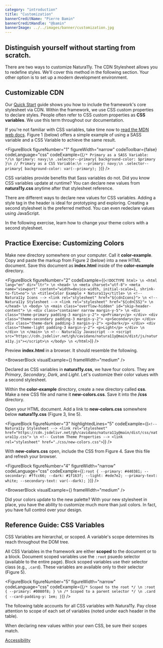 ```yaml
---
category: "introduction"
title: "Customization"
bannerCreditName: "Pierre Bamin"
bannerCreditHandle: "@bamin" 
bannerImage: ../../images/banner/customization.jpg
---
```




<TextBlock>

<h2 className="h1">
    Distinguish yourself without starting from scratch.
</h2>

There are two ways to customize Natura11y. The CDN Stylesheet allows you to redefine styles. We'll cover this method in the following section. Your other option is to set up a modern development environment.

</TextBlock>

<Divider id="customizable-cdn" />

<TextBlock>

## Customizable CDN

Our <a href="/docs/get-started/#quickStart">Quick Start</a> guide shows you how to include the framework's core stylesheet via CDN. Within the framework, we
use CSS custom properties to declare styles. People often refer to CSS custom properties as <strong>CSS variables</strong>. We use this term throughout our documentation.

If you're not familiar with CSS variables, take time now to <a href="#1">read the MDN web docs</a>. Figure 1 (below) offers a simple example of using a SASS variable and a CSS Variable to achieve the same result.

</TextBlock>

<FigureBlock
    figureNumber="1"
    figureWidth="narrow"
    codeToolbar={false}
    codeLanguage="css"
    codeExample={(`
        /* Primary as a SASS Variable: */\n
        $primary: navy;\n
        .selector--primary{
            background-color: $primary
        }\n
        // Primary as a CSS Variable:\n
        --primary: navy;\n
        .selector--primary{
            background-color: var(--primary);
        }
    `)}
/>

<TextBlock>

CSS variables provide benefits that Sass variables do not. Did you know CSS variables update at runtime? You can declare new values from **natura11y.css** anytime after that stylesheet reference.

There are different ways to declare new values for CSS variables. Adding a style tag in the header is ideal for prototyping and exploring. Creating a second stylesheet is the preferred method. You can even redeclare values using JavaScript.

In the following exercise, learn how to change your theme colors with a second stylesheet.

</TextBlock>

<Divider id="customizing-colors" />

<TextBlock>

## Practice Exercise: Customizing Colors

Make new directory somewhere on your computer. Call it **color-example**. Copy and paste the markup from Figure 2 (below) into a new HTML document. Save this document as **index.html** inside of the **color-example** directory.

</TextBlock>

<FigureBlock
    figureNumber="2"
    codeExample={(`
        <!DOCTYPE html> \n
        <html lang="en" dir="ltr"> \n
            <head> \n
                <meta charset="utf-8">
                <meta name="viewport" content="width=device-width, initial-scale=1, shrink-to-fit=no"> \n
                <title>Color Example • Natura11y</title> \n
                <!-- Natura11y Icons -->
                <link rel="stylesheet" href="${cdnIcons}"> \n
                <!-- Natura11y Stylesheet -->
                <link rel="stylesheet" href="${cdnCSS}"> \n
            </head> \n
            <body> \n
                <main class="overflow-hidden" id="skip-header-content"> \n
                    <div class="container narrow margin-y-5"> \n
                        <div class="theme-primary padding-3 margin-y-2">
                            <p>Primary</p>
                        </div>
                        <div class="theme-secondary padding-3 margin-y-2">
                            <p>Secondary</p>
                        </div>
                        <div class="theme-dark padding-3 margin-y-2">
                            <p>Dark</p>
                        </div>
                        <div class="theme-light padding-3 margin-y-2">
                            <p>Light</p>
                        </div> \n
                    </div> \n
                </main> \n
                <!-- Natura11y Javascript -->
                <script src="https://cdn.jsdelivr.net/gh/cavidano/natura11y@main/dist/js/natura11y.js"></script>\n
            </body> \n
        </html>
    `)}
/>

<TextBlock>

Preview **index.html** in a browser. It should resemble the following.

</TextBlock>

<BrowserBlock
    visualExample={<PracticeExercise />}
    frameWidth="medium"
/>

<TextBlock>

Declared as CSS variables in **natura11y.css**, we have four colors. They are <em>Primary</em>, <em>Secondary</em>, <em>Dark</em>, and <em>Light</em>. Let's customize their color values with a second stylesheet.

Within the **color-example** directory, create a new directory called **css**. Make a new CSS file and name it **new-colors.css**. Save it into the **/css** directory.

Open your HTML document. Add a link to **new-colors.css** somewhere below
**natura11y.css** (Figure 3, line 5).

</TextBlock>

<FigureBlock
    figureNumber="3"
    highlightedLines="5"
    codeExample={(`
        <!-- Natura11y Stylesheet -->
        <link rel="stylesheet" href="https://cdn.jsdelivr.net/gh/cavidano/natura11y@main/dist/css/natura11y.css"> \n
        <!-- Custom Theme Properties -->
        <link rel="stylesheet" href="./css/new-colors.css">
    `)}
/>

<TextBlock>

With **new-colors.css** open, include the CSS from Figure 4. Save this file and refresh your browser.

</TextBlock>

<FigureBlock
    figureNumber="4"
    figureWidth="narrow"
    codeLanguage="css"
    codeExample={(`
        :root {
            --primary: #440381;
            --secondary: #ffcc66;
            --dark: #1f163f;
            --light: #ede7e2;
            --primary-text: white;
            --secondary-text: var(--dark);
        }
    `)}
/>

<BrowserBlock
    visualExample={<PracticeExercise setCustomStyles={true} />}
    frameWidth="medium"
/>

<TextBlock>

Did your colors update to the new palette? With your new stylesheet in place, you have the ability to customize much more than just colors. In fact, you have full control over your design.

</TextBlock>

<Divider id="reference-guide-css-variables" />

<TextBlock>

## Reference Guide: CSS Variables

CSS Variables are hierarchal, or scoped. A variable's scope determines its reach throughout the DOM tree.

All CSS Variables in the framework are either **scoped** to the document or to a block. Document scoped variables use the `:root` psuedo selector (available to the entire page). Block scoped variables use their selector class (e.g., `.card`). These variables are available only to their selector (Figure 5).

</TextBlock>

<FigureBlock
    figureNumber="5"
    figureWidth="narrow"
    codeLanguage="css"
    codeExample={(`
        /* Scoped to the root */ \n
        :root {
            --primary: #0080f8;
        } \n
        /* Scoped to a parent selector */ \n
        .card {
            --card-padding-y: 1em;
        }
    `)}
/>

<TextBlock>

The following table accounts for all CSS variables with Natura11y. Pay close attention to scope of each set of variables (noted under each header in the table).

When declaring new values within your own CSS, be sure their scopes match.

</TextBlock>

<AllCustomProperties />

<div className="container narrow margin-y-4">
    <a className="button button--has-icon theme-primary" href="/docs/accessibility">
        <span className="button__text">Accessibility</span>
        <span className="icon icon-arrow-right" aria-hidden="true"></span>
    </a>
</div>